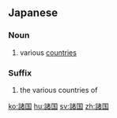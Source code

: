 {{also|诸国}}
==Japanese==
{{ja-kanjitab|しょ|こく|yomi=o}}

===Noun===
{{ja-noun|しょこく|kyu=諸國}}

# various [[countries]]

===Suffix===
{{ja-pos|しょこく|suffix|kyu=諸國}}

# the various countries of
#: {{ja-usex|イスラム諸国|イスラム しょこく|the Islamic world}}

[[ko:諸国]]
[[hu:諸国]]
[[sv:諸国]]
[[zh:諸国]]